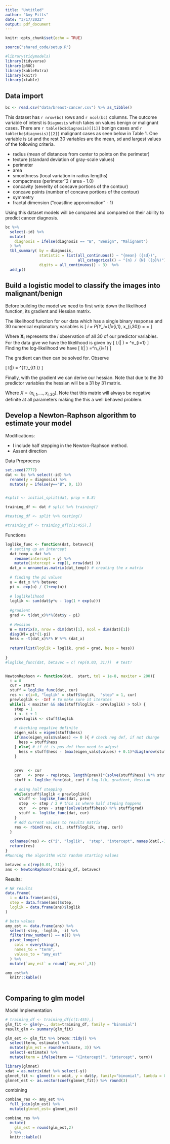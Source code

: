 ```yaml
---
title: "Untitled"
author: "Amy Pitts"
date: "3/17/2022"
output: pdf_document
---
```


```r
knitr::opts_chunk$set(echo = TRUE)

source("shared_code/setup.R")

#library(tidymodels)
library(tidyverse)
library(pROC)
library(kableExtra)
library(knitr)
library(xtable)
```


## Data import 
```r
bc <- read.csv("data/breast-cancer.csv") %>% as_tibble()
```

This dataset has `r nrow(bc)` rows and `r ncol(bc)` columns. The outcome variable of interst is `Diagnosis` which takes on values benign or malignant cases.  There are `r table(bc$diagnosis)[[1]]` benign cases and `r table(bc$diagnosis)[[2]]` malignant cases as seen below in Table 1. One variable is `id` and the rest 30 variables are the mean, sd and largest values of the following criteria. 

- radius (mean of distances from center to points on the perimeter)
- texture (standard deviation of gray-scale values)
- perimeter
- area
- smoothness (local variation in radius lengths)
- compactness (perimeterˆ2 / area - 1.0)
- concavity (severity of concave portions of the contour)
- concave points (number of concave portions of the contour)
- symmetry
- fractal dimension ("coastline approximation" - 1)

Using this dataset models will be compared and compared on their ability to predict cancer diagnosis. 

```r
bc %>% 
  select(-id) %>% 
  mutate(
    diagnosis = ifelse(diagnosis == "B", "Benign", "Malignant")
  ) %>%
  tbl_summary( by = diagnosis,
               statistic = list(all_continuous() ~ "{mean} ({sd})",
                                all_categorical() ~ "{n} / {N} ({p}%)"),
               digits = all_continuous() ~ 3)  %>% 
  add_p()
```

## Build a logistic model to classify the images into malignant/benign 
Before building the model we need to first write down the  likelihood function, its gradient and Hessian matrix.


The likelihood function for our data which has a single binary response and 30 numerical explanatory variables is
\[
\pi_i = P(Y_i=1|x_{i,1}, \dots x_{i,30}) = \frac{e^{\beta_0+\beta_1x_{i,1}+ \dots \beta_{30}x_{i,30}}}{1 + e^{\beta_0+\beta_1x_{i,1}+ \dots \beta_{30}x_{i,30}}} = \frac{e^{\beta_0+\sum^{30}_{j=1}\beta_ix_{i,j}}}{1 + e^{\beta_0+\sum^{30}_{j=1}\beta_ix_{i,j}}}
\]

Where $\mathbf{X_i}$ represents the $i$ observation of all 30 of our predictor variables. 
For the data give we have the likelihood is given by 
\[ L(\mathbf{X}| \mathbf{\beta}) = \prod^n_{i=1} \left[ \pi_i^{y_i}(1-\pi_i)^{1-y_i} \right]
\]
Finding the log-likelihood we have 
\[ l(\mathbf{X}| \vec{\beta}) =\sum^n_{i=1} \left[ y_i\left(\beta_0 + \sum^{30}_{j=1}\beta_ix_{i,j}  \right) - \log\left( 1 + \exp\left(\beta_0 + \sum^{30}_{j=1} \beta_ix_{i,j} \right) \right) \right]
\]

The gradient can then can be solved for. Observe 

\[ \nabla l(\mathbf{X}|\vec{\beta}) = \left[ \sum^n_{i=1} \begin{matrix} y_i-\pi_i & \sum^n_{i=1} x_{i,1}(y_i-\pi) & \dots & \sum^n_{i=1} x_{i,30} (y_i-\pi) \end{matrix}\right]^{T}_{(1 \times 31)} 
\]

Finally, with the gradient we can derive our hessian. Note that due to the 30 predictor variables the hessian will be a 31 by 31 matrix. 

\begin{align*}
 \nabla^2 l(\mathbf{X}|\vec{\beta}) &= - \sum^n_{i=1} \begin{pmatrix} 1 \\ X \end{pmatrix} \begin{pmatrix} 1 & X \end{pmatrix} \pi_i (1-\pi_i) \\
 &= - \begin{pmatrix} 1 & X \end{pmatrix} diag( \pi_i (1-\pi_i)) \begin{pmatrix} 1 \\ X \end{pmatrix}
\end{align*}

Where $X = (x_{i,1}, \dots, x_{i, 30})$. Note that this matrix will always be negative definite at all parameters making the this a well behaved problem. 



## Develop a Newton-Raphson algorithm to estimate your model

Modifications: 

- I include half stepping in the Newton-Raphson method. 
- Assent direction 

Data Preprocess 
```r
set.seed(7777)
dat <- bc %>% select(-id) %>%
  rename(y = diagnosis) %>%
  mutate(y = ifelse(y=="B", 0, 1))


#split <- initial_split(dat, prop = 0.8)

training_df <- dat # split %>% training()

#testing_df <- split %>% testing()

#training_df <- training_df[c(1:455),]

```

Functions 
```r
loglike_func <- function(dat, betavec){
  # setting up an intercept 
  dat_temp = dat %>%
    rename(intercept = y) %>%
    mutate(intercept = rep(1, nrow(dat) ))
  dat_x = unname(as.matrix(dat_temp)) # creating the x matrix 
  
  # finding the pi values 
  u = dat_x %*% betavec
  pi <- exp(u) / (1+exp(u))
  
  # loglikelihood
  loglik <- sum(dat$y*u - log(1 + exp(u)))
  
  #gradient 
  grad <- t(dat_x)%*%(dat$y - pi)
  
  # Hessian 
  W = matrix(0, nrow = dim(dat)[1], ncol = dim(dat)[1]) 
  diag(W)= pi*(1-pi) 
  hess = -t(dat_x)%*% W %*% (dat_x)
  
  return(list(loglik = loglik, grad = grad, hess = hess))
  
}
#loglike_func(dat, betavec = c( rep(0.03, 31)))  # test! 


NewtonRaphson <- function(dat,  start, tol = 1e-8, maxiter = 200){
  i = 0
  cur = start 
  stuff = loglike_func(dat, cur)
  res <- c(i=0, "loglik" = stuff$loglik,  "step" = 1, cur)
  prevloglik <- -Inf # To make sure it iterates
  while(i < maxiter && abs(stuff$loglik - prevloglik) > tol) {
    step = 1
    i <- i + 1
    prevloglik <- stuff$loglik
    
    # checking negative definite  
    eigen_vals = eigen(stuff$hess)
    if(max(eigen_vals$values) <= 0 ){ # check neg def, if not change 
      hess = stuff$hess
    } else{ # if it is pos def then need to adjust 
      hess = stuff$hess - (max(eigen_vals$values) + 0.1)*diag(nrow(stuff$hess))
    } 
    
    
    prev  <- cur
    cur   <- prev - rep(step, length(prev))*(solve(stuff$hess) %*% stuff$grad)
    stuff <- loglike_func(dat, cur) # log-lik, gradient, Hessian
    
    # doing half stepping 
    while(stuff$loglik < prevloglik){
      stuff <- loglike_func(dat, prev)
      step  <- step / 2 # this is where half steping happens 
      cur   <- prev - step*(solve(stuff$hess) %*% stuff$grad)
      stuff <- loglike_func(dat, cur)
    }
    # Add current values to results matrix
    res <- rbind(res, c(i, stuff$loglik, step, cur))
  }
  
  colnames(res) <- c("i", "loglik",  "step", "intercept", names(dat[,-1]))
  return(res)
}
#Running the algorithm with random starting values 

betavec = c(rep(0.01, 31))
ans <- NewtonRaphson(training_df, betavec)

```

Results: 
```r
# NR results 
data.frame(
  i = data.frame(ans)$i,
  step = data.frame(ans)$step,
  loglik = data.frame(ans)$loglik
)

# beta values 
amy_est <- data.frame(ans) %>%
  select(-step, -loglik, -i) %>%
  filter(row_number() == n()) %>%
  pivot_longer(
    cols = everything(),
    names_to = "term",
    values_to = "amy_est"
  ) %>% 
  mutate(`amy_est` = round(`amy_est`,3)) 

amy_est%>% 
  knitr::kable()
  
```


## Comparing to glm model 

Model Implementation 
```r
# training_df <- training_df[c(1:455),]
glm_fit <- glm(y~., data=training_df, family = "binomial")
result_glm <- summary(glm_fit)

glm_est <- glm_fit %>% broom::tidy() %>% 
  select(term, estimate) %>% 
  mutate(glm_est = round(estimate, 3)) %>%
  select(-estimate) %>% 
  mutate(term = ifelse(term == "(Intercept)", "intercept", term))
```


```r
library(glmnet)
xdat = as.matrix(dat %>% select(-y))
glmnet_fit <- glmnet(x = xdat, y = dat$y, family="binomial", lambda = 0)
glmnet_est <- as.vector(coef(glmnet_fit)) %>% round(3) 
```


combining 
```r
combine_res <- amy_est %>%
  full_join(glm_est) %>%
  mutate(glmnet_est= glmnet_est) 

combine_res %>%
  mutate(
    glm_est = round(glm_est,2)
  ) %>% 
  knitr::kable() 
```





